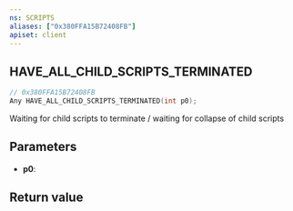 ```yaml
---
ns: SCRIPTS
aliases: ["0x380FFA15B72408FB"]
apiset: client
---
```

## HAVE_ALL_CHILD_SCRIPTS_TERMINATED

```c
// 0x380FFA15B72408FB
Any HAVE_ALL_CHILD_SCRIPTS_TERMINATED(int p0);
```

Waiting for child scripts to terminate / waiting for collapse of child scripts

## Parameters
* **p0**:

## Return value